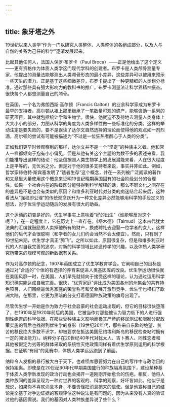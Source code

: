 ```yaml
---
---
---
```

title: 象牙塔之外
---




19世纪以来人类学“作为一门以研究人类整体、人类整体的各组成部分，以及人与自然的关系为己任的科学”逐渐发展起来。

比起其他任何人，法国人保罗·布罗卡（Paul Broca）——正是他给出了这个定义——更有资格作为体质人类学这门现代学科的创建者。布罗卡是人类颅骨测量专家，他提出的测量法能够测出人类颅骨形态的最小差异，这些差异可以被用来预示一些天生的潜力。正是基于这些细微差异，布罗卡提出了一种更精细的人类划分标准。通过那些具有强大影响力的教科书的推广，布罗卡测量法让科学界精神振奋。很快每个人都想测量自己的颅骨。

在英国，一个名为弗朗西斯·高尔顿（Francis Galton）的业余科学家成为布罗卡最早的支持者。高尔顿从祖上那里继承了一笔数量可观的遗产，能够资助一系列的研究项目，其中就包括统计学和生物学。很快，他就迫不及待地去测量人类身体上大大小小的部分，力图从科学的角度为人类多样性做一些标准化的分类。这样的举动注定是要失败的，要不是误读了达尔文自然选择的理论而使得他的观点如一剂烈酒，高尔顿的尝试有可能被描述为“不过是一位狂热者醉心于人类的分类”。

正如我们更早时候观察到的那样，达尔文并不是一个“坚定”的种族主义者。他和常人一样都倾向于抱有小小偏见，但是从他有关这个主题的为数不多的表述来看，我们能推导出这样的结论：他坚信按照人类生物学上的发展潜能来看，人在很大程度上是平等的，无优劣之分。但是对于他的很多支持者来说，事实并非如此。例如，哲学家赫伯特·斯宾塞发明了“适者生存”这个概念，并在一系列被广泛阅读的著作和文章里大量使用这个概念来证明19世纪晚期英国固有的社会阶级划分的合理性。如果一个社会内在的阶级区分能够得到科学解释的话，那么不同文化之间存在的差异是不是也会有类似的原因？和维多利亚时代对分类的痴迷结合起来后，这种看法从“强权即公理”的传统观念跃升为一种文化差异必然能够用科学的手段定义的想法，对于优生学运动随后的发展有很大的助益。

这个运动的初衷是好的。优生学事实上意味着“好的出生”（谁能够反对这个呢？），在一定程度上，它在历史上一直存在。《塔木德》（Talmud）这本古代犹太法典的汇编就鼓励男人卖掉他所有的财产，换成聘礼去迎娶一位学者的女儿，这样他们的后代才会很聪明（和学者的女儿们约会当然不会太便宜）。然而，只有到了19世纪末期，优生学才真正“腾飞”。之所以如此，原因很复杂，但是和维多利亚时代的人对自我完善的追求，对新的科学领域比如遗传学的兴趣，以及体质人类学研究所带来的规模可观的新数据有关系。

作为对高尔顿的纪念，1907年英国成立了优生学教育学会。它阐明自己的目标是通过对“合适的”个体的有选择的养育来促进人类基因库的改良。优生学运动很快就在美国风靡一时，在美国，人们早先就倾向于接受这样的理论，认为通过运用科学知识确实能达成自我完善。很快，“优秀家庭”评比成为美国各州的州集会的共有特色项目，人们围绕最优秀家庭的荣誉称号和奖金展开激烈竞争。优生学也横扫了欧洲大陆，在那里，它更为黑暗的分支打着德国种族政策的旗号出现了。

尽管优生学一开始是作为致力于社会启蒙的社会运动出现的，但它的目标很快堕落了，在1910年至1920年前后的美国，它被当作对那些被认为智力低下的人进行强制性绝育的科学依据。在那些受种族主义影响而极其严苛的移民测试和限额分配政策实施的背后也找得到优生学的身影（19世纪20年代，那些来自东欧的绝望、贫苦的移民绝大多数不识字，却被要求在抵达美国纽约埃利斯岛的移民检查站时拥有一定的阅读能力）。纳粹分子在20世纪40年代对犹太人、吉卜赛人、同性恋者和其他被假定为劣等的群体采取的系统性灭绝政策同样有着优生学原则运用的科学根据。在证明“有用”的竞赛中，体质人类学远远跑到了前面。

纳粹令人发指的暴行被大白于天下，也难怪库恩要努力在自己的写作中与政治目的保持距离。即使是在20世纪60年代早期美国盛行的种族隔离氛围下，建设某种基于体质人类学新发现的政治行动也会揭开一道刚刚开始愈合的伤疤。相反，他将人类种族间的差异呈现为一种对世界的客观的、科学的观察，好坏皆如此。他似乎是想说，如果你不喜欢消息本身，不要责怪把消息捎来的信使。但是他宣称自己的结论完全基于对手边证据的客观评估这种说法是有问题的，因为从来没有人真的验证过他的基因假说。我们的基因对人类种族差异说了些什么？